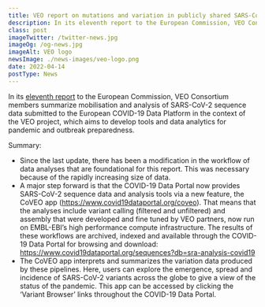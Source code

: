 ```yaml
---
title: VEO report on mutations and variation in publicly shared SARS-CoV-2 raw sequencing data.
description: In its eleventh report to the European Commission, VEO Consortium members summarize mobilisation and analysis of SARS-CoV-2 sequence data submitted to the European COVID-19 Data Platform in the context of the VEO project, which aims to develop tools and data analytics for pandemic and outbreak preparedness.
class: post
imageTwitter: /twitter-news.jpg
imageOg: /og-news.jpg
imageAlt: VEO logo
newsImage: ./news-images/veo-logo.png
date: 2022-04-14
postType: News
---
```


In its [eleventh report](https://by-covid.org/pdf/VEO-COVID-19-Variants-Report-11-Final.pdf) to the European Commission, VEO Consortium members summarize mobilisation and analysis of SARS-CoV-2 sequence data submitted to the European COVID-19 Data Platform in the context of the VEO project, which aims to develop tools and data analytics for pandemic and outbreak preparedness.

Summary:

* Since the last update, there has been a modification in the workflow of data analyses that are foundational for this report. This was necessary because of the rapidly increasing size of data.
* A major step forward is that the COVID-19 Data Portal now provides SARS-CoV-2 sequence data and analysis tools via a new feature, the CoVEO app (https://www.covid19dataportal.org/coveo). That means that the analyses include variant calling (filtered and unfiltered) and assembly that were developed and fine tuned by VEO partners, now run on EMBL-EBI’s high performance compute infrastructure. The results of these workflows are archived, indexed and available through the COVID-19 Data Portal for browsing and download: https://www.covid19dataportal.org/sequences?db=sra-analysis-covid19
* The CoVEO app interprets and summarizes the variation data produced by these pipelines. Here, users can explore the emergence, spread and incidence of SARS-CoV-2 variants across the globe to give a view of the status of the pandemic. This app can be accessed by clicking the ‘Variant Browser’ links throughout the COVID-19 Data Portal.
